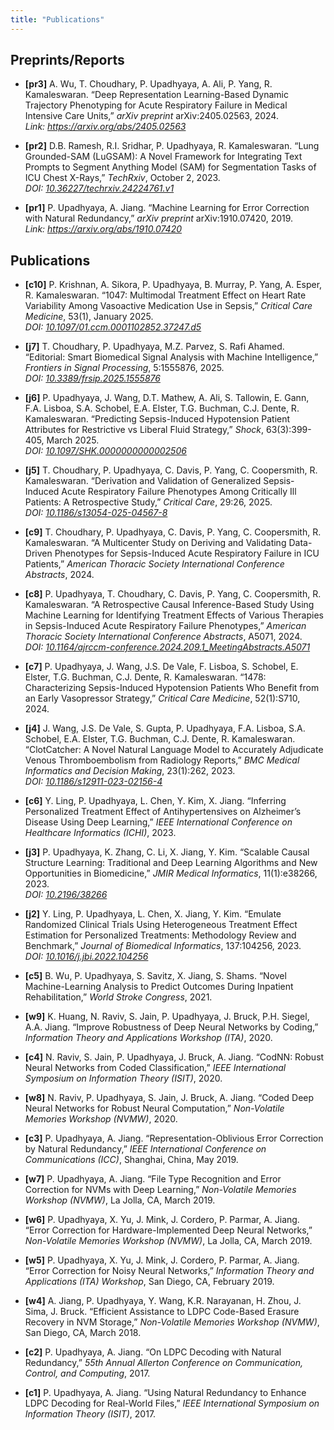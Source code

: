 ```yaml
---
title: "Publications"
---
```


## Preprints/Reports

- **[pr3]** A. Wu, T. Choudhary, P. Upadhyaya, A. Ali, P. Yang, R. Kamaleswaran. “Deep Representation Learning-Based Dynamic Trajectory Phenotyping for Acute Respiratory Failure in Medical Intensive Care Units,” *arXiv preprint* arXiv:2405.02563, 2024.  
  *Link: [https://arxiv.org/abs/2405.02563](https://arxiv.org/abs/2405.02563)*

- **[pr2]** D.B. Ramesh, R.I. Sridhar, P. Upadhyaya, R. Kamaleswaran. “Lung Grounded-SAM (LuGSAM): A Novel Framework for Integrating Text Prompts to Segment Anything Model (SAM) for Segmentation Tasks of ICU Chest X-Rays,” *TechRxiv*, October 2, 2023.  
  *DOI: [10.36227/techrxiv.24224761.v1](https://doi.org/10.36227/techrxiv.24224761.v1)*

- **[pr1]** P. Upadhyaya, A. Jiang. “Machine Learning for Error Correction with Natural Redundancy,” *arXiv preprint* arXiv:1910.07420, 2019.  
  *Link: [https://arxiv.org/abs/1910.07420](https://arxiv.org/abs/1910.07420)*

## Publications

- **[c10]** P. Krishnan, A. Sikora, P. Upadhyaya, B. Murray, P. Yang, A. Esper, R. Kamaleswaran. “1047: Multimodal Treatment Effect on Heart Rate Variability Among Vasoactive Medication Use in Sepsis,” *Critical Care Medicine*, 53(1), January 2025.  
  *DOI: [10.1097/01.ccm.0001102852.37247.d5](https://doi.org/10.1097/01.ccm.0001102852.37247.d5)*

- **[j7]** T. Choudhary, P. Upadhyaya, M.Z. Parvez, S. Rafi Ahamed. “Editorial: Smart Biomedical Signal Analysis with Machine Intelligence,” *Frontiers in Signal Processing*, 5:1555876, 2025.  
  *DOI: [10.3389/frsip.2025.1555876](https://doi.org/10.3389/frsip.2025.1555876)*

- **[j6]** P. Upadhyaya, J. Wang, D.T. Mathew, A. Ali, S. Tallowin, E. Gann, F.A. Lisboa, S.A. Schobel, E.A. Elster, T.G. Buchman, C.J. Dente, R. Kamaleswaran. “Predicting Sepsis-Induced Hypotension Patient Attributes for Restrictive vs Liberal Fluid Strategy,” *Shock*, 63(3):399-405, March 2025.  
  *DOI: [10.1097/SHK.0000000000002506](https://doi.org/10.1097/SHK.0000000000002506)*

- **[j5]** T. Choudhary, P. Upadhyaya, C. Davis, P. Yang, C. Coopersmith, R. Kamaleswaran. “Derivation and Validation of Generalized Sepsis-Induced Acute Respiratory Failure Phenotypes Among Critically Ill Patients: A Retrospective Study,” *Critical Care*, 29:26, 2025.  
  *DOI: [10.1186/s13054-025-04567-8](https://doi.org/10.1186/s13054-025-04567-8)*

- **[c9]** T. Choudhary, P. Upadhyaya, C. Davis, P. Yang, C. Coopersmith, R. Kamaleswaran. “A Multicenter Study on Deriving and Validating Data-Driven Phenotypes for Sepsis-Induced Acute Respiratory Failure in ICU Patients,” *American Thoracic Society International Conference Abstracts*, 2024.

- **[c8]** P. Upadhyaya, T. Choudhary, C. Davis, P. Yang, C. Coopersmith, R. Kamaleswaran. “A Retrospective Causal Inference-Based Study Using Machine Learning for Identifying Treatment Effects of Various Therapies in Sepsis-Induced Acute Respiratory Failure Phenotypes,” *American Thoracic Society International Conference Abstracts*, A5071, 2024.  
  *DOI: [10.1164/ajrccm-conference.2024.209.1_MeetingAbstracts.A5071](https://doi.org/10.1164/ajrccm-conference.2024.209.1_MeetingAbstracts.A5071)*

- **[c7]** P. Upadhyaya, J. Wang, J.S. De Vale, F. Lisboa, S. Schobel, E. Elster, T.G. Buchman, C.J. Dente, R. Kamaleswaran. “1478: Characterizing Sepsis-Induced Hypotension Patients Who Benefit from an Early Vasopressor Strategy,” *Critical Care Medicine*, 52(1):S710, 2024.

- **[j4]** J. Wang, J.S. De Vale, S. Gupta, P. Upadhyaya, F.A. Lisboa, S.A. Schobel, E.A. Elster, T.G. Buchman, C.J. Dente, R. Kamaleswaran. “ClotCatcher: A Novel Natural Language Model to Accurately Adjudicate Venous Thromboembolism from Radiology Reports,” *BMC Medical Informatics and Decision Making*, 23(1):262, 2023.  
  *DOI: [10.1186/s12911-023-02156-4](https://doi.org/10.1186/s12911-023-02156-4)*

- **[c6]** Y. Ling, P. Upadhyaya, L. Chen, Y. Kim, X. Jiang. “Inferring Personalized Treatment Effect of Antihypertensives on Alzheimer's Disease Using Deep Learning,” *IEEE International Conference on Healthcare Informatics (ICHI)*, 2023.

- **[j3]** P. Upadhyaya, K. Zhang, C. Li, X. Jiang, Y. Kim. “Scalable Causal Structure Learning: Traditional and Deep Learning Algorithms and New Opportunities in Biomedicine,” *JMIR Medical Informatics*, 11(1):e38266, 2023.  
  *DOI: [10.2196/38266](https://doi.org/10.2196/38266)*

- **[j2]** Y. Ling, P. Upadhyaya, L. Chen, X. Jiang, Y. Kim. “Emulate Randomized Clinical Trials Using Heterogeneous Treatment Effect Estimation for Personalized Treatments: Methodology Review and Benchmark,” *Journal of Biomedical Informatics*, 137:104256, 2023.  
  *DOI: [10.1016/j.jbi.2022.104256](https://doi.org/10.1016/j.jbi.2022.104256)*

- **[c5]** B. Wu, P. Upadhyaya, S. Savitz, X. Jiang, S. Shams. “Novel Machine-Learning Analysis to Predict Outcomes During Inpatient Rehabilitation,” *World Stroke Congress*, 2021.

- **[w9]** K. Huang, N. Raviv, S. Jain, P. Upadhyaya, J. Bruck, P.H. Siegel, A.A. Jiang. “Improve Robustness of Deep Neural Networks by Coding,” *Information Theory and Applications Workshop (ITA)*, 2020.

- **[c4]** N. Raviv, S. Jain, P. Upadhyaya, J. Bruck, A. Jiang. “CodNN: Robust Neural Networks from Coded Classification,” *IEEE International Symposium on Information Theory (ISIT)*, 2020.

- **[w8]** N. Raviv, P. Upadhyaya, S. Jain, J. Bruck, A. Jiang. “Coded Deep Neural Networks for Robust Neural Computation,” *Non-Volatile Memories Workshop (NVMW)*, 2020.

- **[c3]** P. Upadhyaya, A. Jiang. “Representation-Oblivious Error Correction by Natural Redundancy,” *IEEE International Conference on Communications (ICC)*, Shanghai, China, May 2019.

- **[w7]** P. Upadhyaya, A. Jiang. “File Type Recognition and Error Correction for NVMs with Deep Learning,” *Non-Volatile Memories Workshop (NVMW)*, La Jolla, CA, March 2019.

- **[w6]** P. Upadhyaya, X. Yu, J. Mink, J. Cordero, P. Parmar, A. Jiang. “Error Correction for Hardware-Implemented Deep Neural Networks,” *Non-Volatile Memories Workshop (NVMW)*, La Jolla, CA, March 2019.

- **[w5]** P. Upadhyaya, X. Yu, J. Mink, J. Cordero, P. Parmar, A. Jiang. “Error Correction for Noisy Neural Networks,” *Information Theory and Applications (ITA) Workshop*, San Diego, CA, February 2019.

- **[w4]** A. Jiang, P. Upadhyaya, Y. Wang, K.R. Narayanan, H. Zhou, J. Sima, J. Bruck. “Efficient Assistance to LDPC Code-Based Erasure Recovery in NVM Storage,” *Non-Volatile Memories Workshop (NVMW)*, San Diego, CA, March 2018.

- **[c2]** P. Upadhyaya, A. Jiang. “On LDPC Decoding with Natural Redundancy,” *55th Annual Allerton Conference on Communication, Control, and Computing*, 2017.

- **[c1]** P. Upadhyaya, A. Jiang. “Using Natural Redundancy to Enhance LDPC Decoding for Real-World Files,” *IEEE International Symposium on Information Theory (ISIT)*, 2017.

